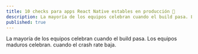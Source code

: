 ```yaml
---
title: 10 checks para apps React Native estables en producción 🧵
description: La mayoría de los equipos celebran cuando el build pasa. Los equipos maduros celebran. cuando el crash rate baja.
published: true
---
```


La mayoría de los equipos celebran cuando el build pasa. Los equipos maduros celebran. cuando el crash rate baja.

